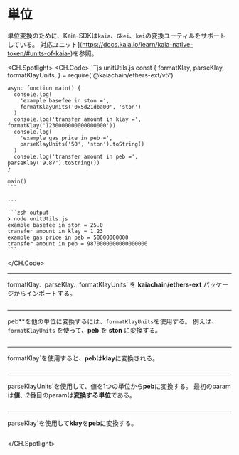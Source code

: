 # 単位

単位変換のために、Kaia-SDKは`kaia`、`Gkei`、`kei`の変換ユーティルをサポートしている。 対応ユニット](https://docs.kaia.io/learn/kaia-native-token/#units-of-kaia-)を参照。

<CH.Spotlight>
  <CH.Code>
    ```js unitUtils.js
    const {
      formatKlay,
      parseKlay,
      formatKlayUnits,
    } = require('@kaiachain/ethers-ext/v5')

    async function main() {
      console.log(
        'example basefee in ston =',
        formatKlayUnits('0x5d21dba00', 'ston')
      )
      console.log('transfer amount in klay =', formatKlay('1230000000000000000'))
      console.log(
        'example gas price in peb =',
        parseKlayUnits('50', 'ston').toString()
      )
      console.log('transfer amount in peb =', parseKlay('9.87').toString())
    }

    main()
    ```

    ---

    ```zsh output
    ❯ node unitUtils.js
    example basefee in ston = 25.0
    transfer amount in klay = 1.23
    example gas price in peb = 50000000000
    transfer amount in peb = 9870000000000000000
    ```
  </CH.Code>

  ---

  formatKlay`、`parseKlay`、`formatKlayUnits\` を **kaiachain/ethers-ext** パッケージからインポートする。

  ```js unitUtils.js focus=1
  ```

  ---

  peb\*\*を他の単位に変換するには、`formatKlayUnits`を使用する。 例えば、`formatKlayUnits` を使って、**peb** を **ston** に変換する。

  ```js unitUtils.js focus=8:11
  ```

  ---

  formatKlay\`を使用すると、**peb**は**klay**に変換される。

  ```js unitUtils.js focus=12
  ```

  ---

  parseKlayUnits\`を使用して、値を1つの単位から**peb**に変換する。 最初のparamは**値**、2番目のparamは**変換する単位**である。

  ```js unitUtils.js focus=13:16
  ```

  ---

  parseKlay\`を使用して**klay**を**peb**に変換する。

  ```js unitUtils.js focus=17
  ```
</CH.Spotlight>
